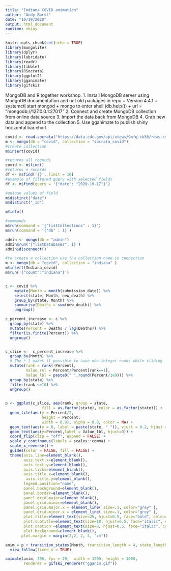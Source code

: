 ```yaml
---
title: "Indiana COVID animation"
author: "Andy Borst"
date: "10/19/2020"
output: html_document
runtime: shiny
---
```


```r
knitr::opts_chunk$set(echo = TRUE)
library(mongolite)
library(dplyr)
library(lubridate)
library(readr)
library(tibble)
library(RSocrata)
library(ggplot2)
library(gganimate)
library(gifski)
```

MongoDB and R together workshop.
1. Install MongoDB server using MongoDB documentation and not old packages in repo
  + Version 4.4.1
  + systemctl start mongod
  + mongo to enter shell (db.help())
  + url = "mongodb://127.0.0.1:27017"
2. Connect and create MongoDB collection from online data source 
3. Import the data back from MongoDB
4. Grab new data and append to the collection
5. Use gganimate to publish shiny horizontal bar chart 


```r
covid <- read.socrata("https://data.cdc.gov/api/views/9mfq-cb36/rows.csv")
m <- mongo(db = "covid", collection = "socrata_covid") 
#create collection 
m$insert(covid)

#returns all records
covid <- m$find()
#returns n records
df <- m$find('{}', limit = 10)
#example of filtered query with selected fields
df <- m$find(query = '{"date": "2020-10-17"}')

#unique values of field
m$distinct("date")
m$distinct("_id")

m$info()

#commands 
m$run(command = '{"listCollections" : 1}') 
m$run(command = '{"db" : 1}') 

admin <- mongo(db = "admin")
admin$run('{"listDatabases": 1}')
admin$disconnect()

#to create a collection use the collection name in connection
m <- mongo(db = "covid", collection = "indiana" ) 
m$insert(Indiana_covid)
m$run('{"count":"indiana"}')



```

```r
c <- covid %>%
    mutate(Month = month(submission_date)) %>% 
    select(state, Month, new_death) %>% 
    group_by(state, Month) %>%
    summarise(Deaths = sum(new_death)) %>% 
    ungroup()

c_percent_increase <- c %>%
  group_by(state) %>% 
  mutate(Percent = Deaths / lag(Deaths)) %>%
  filter(is.finite(Percent)) %>% 
  ungroup() 


c_slice <-  c_percent_increase %>% 
  group_by(Month) %>%
  # The * 1 makes it possible to have non-integer ranks while sliding
  mutate(rank = rank(-Percent),
         Value_rel = Percent/Percent[rank==1],
         Value_lbl = paste0(" ",round(Percent/1e9))) %>%
  group_by(state) %>% 
  filter(rank <=10) %>%
  ungroup()
  

p <- ggplot(c_slice, aes(rank, group = state, 
                fill = as.factor(state), color = as.factor(state))) +
  geom_tile(aes(y = Percent/2,
                height = Percent,
                width = 0.9), alpha = 0.8, color = NA) +
  geom_text(aes(y = 0, label = paste(state, " ")), vjust = 0.2, hjust = 1) +
  geom_text(aes(y=Percent,label = Value_lbl, hjust=0)) +
  coord_flip(clip = "off", expand = FALSE) +
  scale_y_continuous(labels = scales::comma) +
  scale_x_reverse() +
  guides(color = FALSE, fill = FALSE) +
  theme(axis.line=element_blank(),
        axis.text.x=element_blank(),
        axis.text.y=element_blank(),
        axis.ticks=element_blank(),
        axis.title.x=element_blank(),
         axis.title.y=element_blank(),
        legend.position="none",
        panel.background=element_blank(),
        panel.border=element_blank(),
        panel.grid.major=element_blank(),
        panel.grid.minor=element_blank(),
        panel.grid.major.x = element_line( size=.1, color="grey" ),
        panel.grid.minor.x = element_line( size=.1, color="grey" ),
        plot.title=element_text(size=25, hjust=0.5, face="bold", colour="grey", vjust=-1),
        plot.subtitle=element_text(size=18, hjust=0.5, face="italic", color="grey"),
        plot.caption =element_text(size=8, hjust=0.5, face="italic", color="grey"),
        plot.background=element_blank(),
       plot.margin = margin(2,2, 2, 4, "cm"))

anim = p + transition_states(Month, transition_length = 4, state_length = 1) +
  view_follow(fixed_x = TRUE)  

animate(anim, 200, fps = 20,  width = 1200, height = 1000, 
        renderer = gifski_renderer("gganim.gif"))
```


